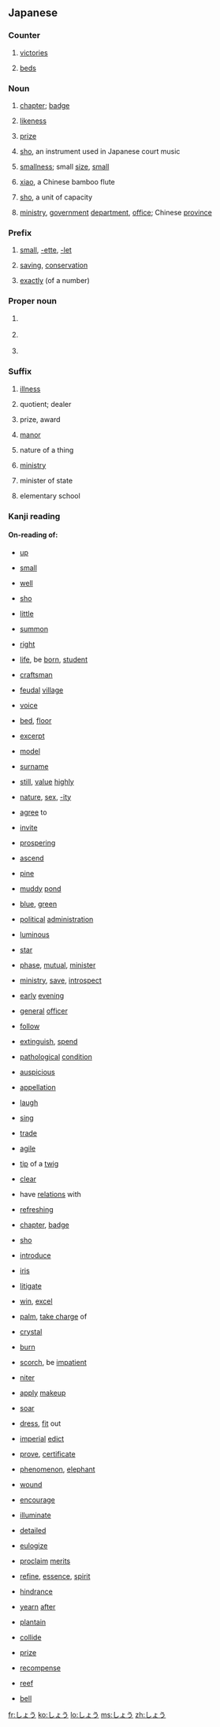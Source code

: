 ==Japanese==

===Counter===
{{ja-pos|counter}}

# {{ja-def|勝}} [[victories]]
# {{ja-def|床|牀}} [[bed]]s

===Noun===
{{ja-noun}}

# {{ja-def|章}} [[chapter]]; [[badge]]
# {{ja-def|象}} [[likeness]]
# {{ja-def|賞}} [[prize]]
# {{ja-def|笙}} [[sho]], an instrument used in Japanese court music
# {{ja-def|小}} [[smallness]]; small [[size]], [[small]]
# {{ja-def|簫}} [[xiao]], a Chinese bamboo flute
# {{ja-def|升}} [[sho]], a unit of capacity
# {{ja-def|省}} [[ministry]], [[government]] [[department]], [[office]]; Chinese [[province]]

===Prefix===
{{ja-pos|prefix}}

# {{ja-def|小}} [[small]], [[-ette]], [[-let]]
# {{ja-def|省}} [[saving]], [[conservation]]
# {{ja-def|正}} [[exactly]] (of a number)

===Proper noun===
{{ja-pos|proper}}

# {{ja-def|将}} {{given name|male|lang=ja}}
# {{ja-def|庄}} {{given name|male|lang=ja}}
# {{ja-def|翔}} {{given name|male|lang=ja}}

===Suffix===
{{ja-pos|suffix}}

# {{ja-def|症}} [[illness]]
# {{ja-def|商}} quotient; dealer
# {{ja-def|賞}} prize, award
# {{ja-def|荘|庄}} [[manor]]
# {{ja-def|性}} nature of a thing
# {{ja-def|省}} [[ministry]]
# {{ja-def|相}} minister of state
# {{ja-def|小}} elementary school

===Kanji reading===
{{ja-kanji reading|rom=shō}}

====On-reading of:====
{{top4}}
* {{ja-def|上}} [[up]]
* {{ja-def|小}} [[small]]
* {{ja-def|井}} [[well]]
* {{ja-def|升}} [[sho]]
* {{ja-def|少}} [[little]]
* {{ja-def|召}} [[summon]]
* {{ja-def|正}} [[right]]
* {{ja-def|生}} [[life]], be [[born]], [[student]]
* {{ja-def|匠}} [[craftsman]]
* {{ja-def|庄}} [[feudal]] [[village]]
* {{ja-def|声}} [[voice]]
* {{ja-def|床}} [[bed]], [[floor]]
* {{ja-def|抄}} [[excerpt]]
* {{ja-def|肖}} [[model]]
* {{ja-def|姓}} [[surname]]
* {{ja-def|尚}} [[still]], [[value]] [[highly]]
* {{ja-def|性}} [[nature]], [[sex]], [[-ity]]
* {{ja-def|承}} [[agree]] to
* {{ja-def|招}} [[invite]]
{{mid4}}
* {{ja-def|昌}} [[prospering]]
* {{ja-def|昇}} [[ascend]]
* {{ja-def|松}} [[pine]]
* {{ja-def|沼}} [[muddy]] [[pond]]
* {{ja-def|青}} [[blue]], [[green]]
* {{ja-def|政}} [[political]] [[administration]]
* {{ja-def|昭}} [[luminous]]
* {{ja-def|星}} [[star]]
* {{ja-def|相}} [[phase]], [[mutual]], [[minister]]
* {{ja-def|省}} [[ministry]], [[save]], [[introspect]]
* {{ja-def|宵}} [[early]] [[evening]]
* {{ja-def|将}} [[general]] [[officer]]
* {{ja-def|従}} [[follow]]
* {{ja-def|消}} [[extinguish]], [[spend]]
* {{ja-def|症}} [[pathological]] [[condition]]
* {{ja-def|祥}} [[auspicious]]
* {{ja-def|称}} [[appellation]]
* {{ja-def|笑}} [[laugh]]
* {{ja-def|唱}} [[sing]]
{{mid4}}
* {{ja-def|商}} [[trade]]
* {{ja-def|捷}} [[agile]]
* {{ja-def|梢}} [[tip]] of a [[twig]]
* {{ja-def|清}} [[clear]]
* {{ja-def|渉}} have [[relations]] with
* {{ja-def|爽}} [[refreshing]]
* {{ja-def|章}} [[chapter]], [[badge]]
* {{ja-def|笙}} [[sho]]
* {{ja-def|紹}} [[introduce]]
* {{ja-def|菖}} [[iris]]
* {{ja-def|訟}} [[litigate]]
* {{ja-def|勝}} [[win]], [[excel]]
* {{ja-def|掌}} [[palm]], [[take charge]] of
* {{ja-def|晶}} [[crystal]]
* {{ja-def|焼}} [[burn]]
* {{ja-def|焦}} [[scorch]], be [[impatient]]
* {{ja-def|硝}} [[niter]]
* {{ja-def|粧}} [[apply]] [[makeup]]
* {{ja-def|翔}} [[soar]]
{{mid4}}
* {{ja-def|装}} [[dress]], [[fit]] out
* {{ja-def|詔}} [[imperial]] [[edict]]
* {{ja-def|証}} [[prove]], [[certificate]]
* {{ja-def|象}} [[phenomenon]], [[elephant]]
* {{ja-def|傷}} [[wound]]
* {{ja-def|奨}} [[encourage]]
* {{ja-def|照}} [[illuminate]]
* {{ja-def|詳}} [[detailed]]
* {{ja-def|頌}} [[eulogize]]
* {{ja-def|彰}} [[proclaim]] [[merits]]
* {{ja-def|精}} [[refine]], [[essence]], [[spirit]]
* {{ja-def|障}} [[hindrance]]
* {{ja-def|憧}} [[yearn]] [[after]]
* {{ja-def|蕉}} [[plantain]]
* {{ja-def|衝}} [[collide]]
* {{ja-def|賞}} [[prize]]
* {{ja-def|償}} [[recompense]]
* {{ja-def|礁}} [[reef]]
* {{ja-def|鐘}} [[bell]]
{{bottom}}

[[fr:しょう]]
[[ko:しょう]]
[[lo:しょう]]
[[ms:しょう]]
[[zh:しょう]]